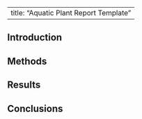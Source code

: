 
---
title: "Aquatic Plant Report Template"
---

## Introduction

## Methods

## Results

## Conclusions
